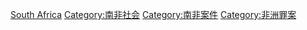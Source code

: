 [[Category:各国罪案|South Africa]]
[[Category:南非社会|Category:南非社会]]
[[Category:南非案件|Category:南非案件]]
[[Category:非洲罪案|Category:非洲罪案]]